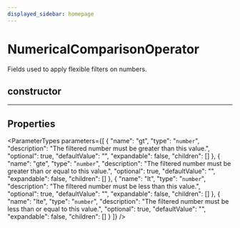 ```yaml
---
displayed_sidebar: homepage
---
```



# NumericalComparisonOperator

Fields used to apply flexible filters on numbers.

## constructor

___

## Properties

<ParameterTypes parameters={[
  {
    "name": "gt",
    "type": "`number`",
    "description": "The filtered number must be greater than this value.",
    "optional": true,
    "defaultValue": "",
    "expandable": false,
    "children": []
  },
  {
    "name": "gte",
    "type": "`number`",
    "description": "The filtered number must be greater than or equal to this value.",
    "optional": true,
    "defaultValue": "",
    "expandable": false,
    "children": []
  },
  {
    "name": "lt",
    "type": "`number`",
    "description": "The filtered number must be less than this value.",
    "optional": true,
    "defaultValue": "",
    "expandable": false,
    "children": []
  },
  {
    "name": "lte",
    "type": "`number`",
    "description": "The filtered number must be less than or equal to this value.",
    "optional": true,
    "defaultValue": "",
    "expandable": false,
    "children": []
  }
]} />
